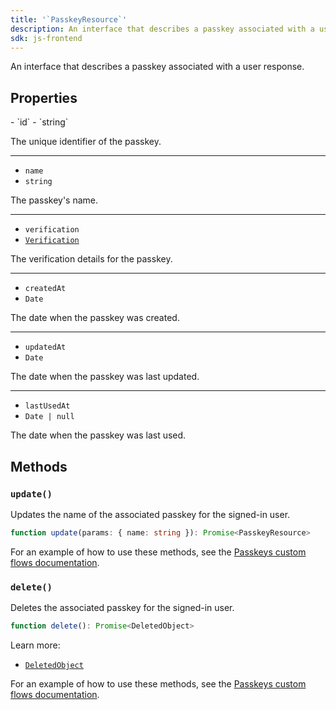 ```yaml
---
title: '`PasskeyResource`'
description: An interface that describes a passkey associated with a user response.
sdk: js-frontend
---
```


An interface that describes a passkey associated with a user response.

## Properties

<Properties>
  - `id`
  - `string`

  The unique identifier of the passkey.

  ---

  - `name`
  - `string`

  The passkey's name.

  ---

  - `verification`
  - [`Verification`](/docs/references/javascript/types/verification)

  The verification details for the passkey.

  ---

  - `createdAt`
  - `Date`

  The date when the passkey was created.

  ---

  - `updatedAt`
  - `Date`

  The date when the passkey was last updated.

  ---

  - `lastUsedAt`
  - `Date | null`

  The date when the passkey was last used.
</Properties>

## Methods

### `update()`

Updates the name of the associated passkey for the signed-in user.

```ts
function update(params: { name: string }): Promise<PasskeyResource>
```

For an example of how to use these methods, see the [Passkeys custom flows documentation](/docs/custom-flows/passkeys#rename-user-passkeys).

### `delete()`

Deletes the associated passkey for the signed-in user.

```ts {{ prettier: false }}
function delete(): Promise<DeletedObject>
```

Learn more:

- [`DeletedObject`](/docs/references/javascript/types/deleted-object-resource)

For an example of how to use these methods, see the [Passkeys custom flows documentation](/docs/custom-flows/passkeys#delete-user-passkeys).
